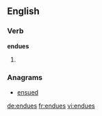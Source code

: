 ==English==

===Verb===
'''endues'''

# {{en-third-person singular of|endue}}

===Anagrams===
* [[ensued#English|ensued]]

[[de:endues]]
[[fr:endues]]
[[vi:endues]]
